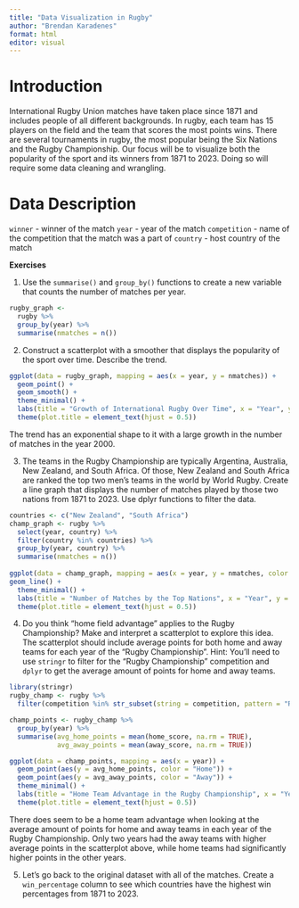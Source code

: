 ```yaml
---
title: "Data Visualization in Rugby"
author: "Brendan Karadenes"
format: html
editor: visual
---
```


# Introduction

International Rugby Union matches have taken place since 1871 and includes people of all different backgrounds. In rugby, each team has 15 players on the field and the team that scores the most points wins. There are several tournaments in rugby, the most popular being the Six Nations and the Rugby Championship. Our focus will be to visualize both the popularity of the sport and its winners from 1871 to 2023. Doing so will require some data cleaning and wrangling.

# Data Description

`winner` - winner of the match
`year` - year of the match
`competition` - name of the competition that the match was a part of
`country` - host country of the match

**Exercises**

1. Use the `summarise()` and `group_by()` functions to create a new variable that counts the number of matches per year.

```r
rugby_graph <-
  rugby %>%
  group_by(year) %>%
  summarise(nmatches = n())
```

2. Construct a scatterplot with a smoother that displays the popularity of the sport over time. Describe the trend.

```r
ggplot(data = rugby_graph, mapping = aes(x = year, y = nmatches)) +
  geom_point() +
  geom_smooth() +
  theme_minimal() +
  labs(title = "Growth of International Rugby Over Time", x = "Year", y = "Number of Matches") +
  theme(plot.title = element_text(hjust = 0.5))
```

The trend has an exponential shape to it with a large growth in the number of matches in the year 2000.

3. The teams in the Rugby Championship are typically Argentina, Australia, New Zealand, and South Africa. Of those, New Zealand and South Africa are ranked the top two men's teams in the world by World Rugby. Create a line graph that displays the number of matches played by those two nations from 1871 to 2023. Use dplyr functions to filter the data.

```r
countries <- c("New Zealand", "South Africa")
champ_graph <- rugby %>%
  select(year, country) %>%
  filter(country %in% countries) %>%
  group_by(year, country) %>%
  summarise(nmatches = n())  
  
ggplot(data = champ_graph, mapping = aes(x = year, y = nmatches, color = country)) +
geom_line() +
  theme_minimal() +
  labs(title = "Number of Matches by the Top Nations", x = "Year", y = "Number of Matches", color = "Country") +
  theme(plot.title = element_text(hjust = 0.5))
```

4. Do you think "home field advantage" applies to the Rugby Championship? Make and interpret a scatterplot to explore this idea. The scatterplot should include average points for both home and away teams for each year of the "Rugby Championship". Hint: You'll need to use `stringr` to filter for the "Rugby Championship" competition and `dplyr` to get the average amount of points for home and away teams.

```r
library(stringr)
rugby_champ <- rugby %>%
  filter(competition %in% str_subset(string = competition, pattern = "Rugby Championship"))

champ_points <- rugby_champ %>%
  group_by(year) %>%
  summarise(avg_home_points = mean(home_score, na.rm = TRUE),
            avg_away_points = mean(away_score, na.rm = TRUE))

ggplot(data = champ_points, mapping = aes(x = year)) +
  geom_point(aes(y = avg_home_points, color = "Home")) +
  geom_point(aes(y = avg_away_points, color = "Away")) +
  theme_minimal() +
  labs(title = "Home Team Advantage in the Rugby Championship", x = "Year", y = "Yearly Point Averages", color = "Venue") +
  theme(plot.title = element_text(hjust = 0.5))
```

There does seem to be a home team advantage when looking at the average amount of points for home and away teams in each year of the Rugby Championship. Only two years had the away teams with higher average points in the scatterplot above, while home teams had significantly higher points in the other years.

5. Let's go back to the original dataset with all of the matches. Create a `win_percentage` column to see which countries have the highest win percentages from 1871 to 2023. 








